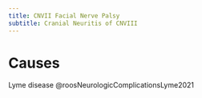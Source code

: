```yaml
---
title: CNVII Facial Nerve Palsy
subtitle: Cranial Neuritis of CNVIII
---
```



# Causes

Lyme disease @roosNeurologicComplicationsLyme2021